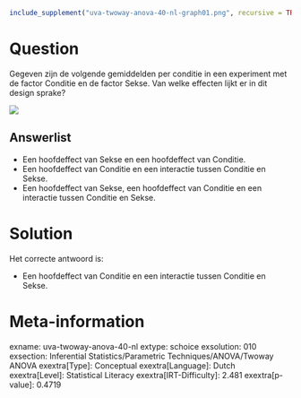 ```r
include_supplement("uva-twoway-anova-40-nl-graph01.png", recursive = TRUE)
```

Question
========

Gegeven zijn de volgende gemiddelden per conditie in een experiment met
de factor Conditie en de factor Sekse. Van welke effecten lijkt er in
dit design sprake?

![](uva-twoway-anova-40-nl-graph01.png)

Answerlist
----------

* Een hoofdeffect van Sekse en een hoofdeffect van Conditie.
* Een hoofdeffect van Conditie en een interactie tussen Conditie en Sekse.
* Een hoofdeffect van Sekse, een hoofdeffect van Conditie en een interactie tussen Conditie en Sekse.

Solution
========

Het correcte antwoord is: 

* Een hoofdeffect van Conditie en een interactie tussen Conditie en Sekse.

Meta-information
================
exname: uva-twoway-anova-40-nl
extype: schoice
exsolution: 010
exsection: Inferential Statistics/Parametric Techniques/ANOVA/Twoway ANOVA
exextra[Type]: Conceptual
exextra[Language]: Dutch
exextra[Level]: Statistical Literacy
exextra[IRT-Difficulty]: 2.481
exextra[p-value]: 0.4719
